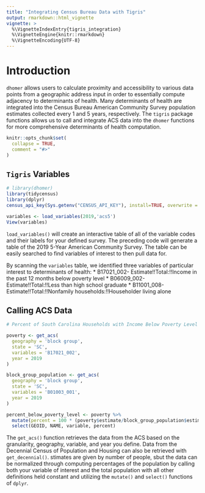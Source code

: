 ```yaml
---
title: "Integrating Census Bureau Data with Tigris"
output: rmarkdown::html_vignette
vignette: >
  %\VignetteIndexEntry{tigris_integration}
  %\VignetteEngine{knitr::rmarkdown}
  %\VignetteEncoding{UTF-8}
---
```

# Introduction

`dhomer` allows users to calculate proximity and accessibility to various data points from a geographic address input in order to essentially
compute adjacency to determinants of health. Many determinants of health are integrated into the Census Bureau American Community Survey
population estimates collected every 1 and 5 years, respectively. The `tigris` package functions allows us to call and integrate ACS data into the
`dhomer` functions for more comprehensive determinants of health computation.

```r
knitr::opts_chunk$set(
  collapse = TRUE,
  comment = "#>"
)
```

## `Tigris` Variables

```r
# library(dhomer)
library(tidycensus)
library(dplyr)
census_api_key(Sys.getenv("CENSUS_API_KEY"), install=TRUE, overwrite = TRUE)

variables <- load_variables(2019,'acs5')
View(variables)

```

`load_variables()` will create an interactive table of all of the variable codes and their labels for your defined survey. The preceding code will
generate a table of the 2019 5-Year American Community Survey. The table can be easily searched to find variables of interest to then pull data
for. 

By scanning the `variables` table, we identified three variables of particular interest to determinants of health:
* B17021_002- Estimate!!Total:!!Income in the past 12 months below poverty level
* B06009_002- Estimate!!Total:!!Less than high school graduate
* B11001_008- Estimate!!Total:!!Nonfamily households:!!Householder living alone

## Calling ACS Data

```r

# Percent of South Carolina Households with Income Below Poverty Level in the Past 12 Months

poverty <- get_acs(
  geography = 'block group',
  state = 'SC',
  variables = 'B17021_002',
  year = 2019
)

block_group_population <- get_acs(
  geography = 'block group',
  state = 'SC',
  variables = 'B01003_001',
  year = 2019
)

percent_below_poverty_level <- poverty %>%
  mutate(percent = 100 * (poverty$estimate/block_group_population$estimate)) %>%
  select(GEOID, NAME, variable, percent)
```

The `get_acs()` function retrieves the data from the ACS based on the granularity, geography, variable, and year you define. Data from the
Decennial Census of Population and Housing can also be retrieved with `get_decennial()`. stimates are given by number of people, sbut the data can
be normalized through computing percentages of the population by calling both your variable of interest and the total population with all other
definitions held constant and utilizing the `mutate()` and `select()` functions of `dplyr`.
